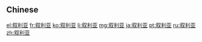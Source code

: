 {{also|敘利亞|敍利亞}}
==Chinese==
{{zh-see|敘利亞}}

[[el:叙利亚]]
[[fr:叙利亚]]
[[ko:叙利亚]]
[[li:叙利亚]]
[[mg:叙利亚]]
[[ja:叙利亚]]
[[pt:叙利亚]]
[[ru:叙利亚]]
[[zh:叙利亚]]